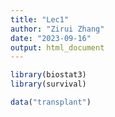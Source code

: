 ```yaml
---
title: "Lec1"
author: "Zirui Zhang"
date: "2023-09-16"
output: html_document
---
```


```r
library(biostat3)
library(survival)
```


```r
data("transplant")

```

